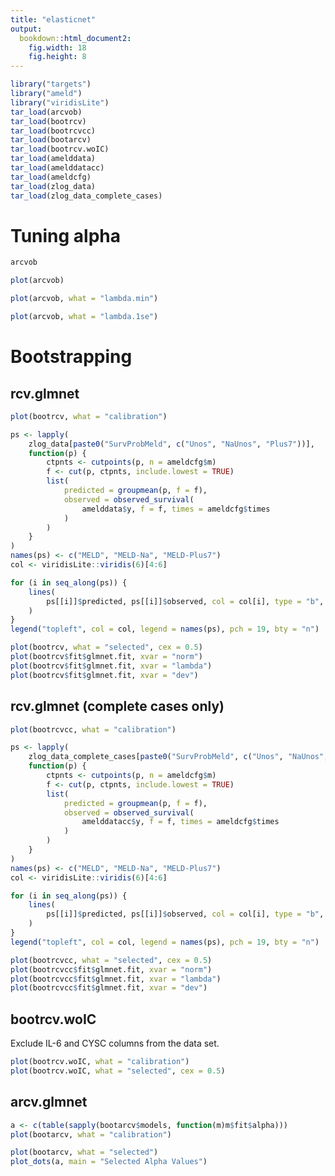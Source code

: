 ```yaml
---
title: "elasticnet"
output:
  bookdown::html_document2:
    fig.width: 18
    fig.height: 8
---
```


```r
library("targets")
library("ameld")
library("viridisLite")
tar_load(arcvob)
tar_load(bootrcv)
tar_load(bootrcvcc)
tar_load(bootarcv)
tar_load(bootrcv.woIC)
tar_load(amelddata)
tar_load(amelddatacc)
tar_load(ameldcfg)
tar_load(zlog_data)
tar_load(zlog_data_complete_cases)
```

# Tuning alpha

```r
arcvob
```

```r
plot(arcvob)
```

```r
plot(arcvob, what = "lambda.min")
```

```r
plot(arcvob, what = "lambda.1se")
```

# Bootstrapping

## rcv.glmnet

```r
plot(bootrcv, what = "calibration")

ps <- lapply(
    zlog_data[paste0("SurvProbMeld", c("Unos", "NaUnos", "Plus7"))],
    function(p) {
        ctpnts <- cutpoints(p, n = ameldcfg$m)
        f <- cut(p, ctpnts, include.lowest = TRUE)
        list(
            predicted = groupmean(p, f = f),
            observed = observed_survival(
                amelddata$y, f = f, times = ameldcfg$times
            )
        )
    }
)
names(ps) <- c("MELD", "MELD-Na", "MELD-Plus7")
col <- viridisLite::viridis(6)[4:6]

for (i in seq_along(ps)) {
    lines(
        ps[[i]]$predicted, ps[[i]]$observed, col = col[i], type = "b", pch = 19
    )
}
legend("topleft", col = col, legend = names(ps), pch = 19, bty = "n")

plot(bootrcv, what = "selected", cex = 0.5)
plot(bootrcv$fit$glmnet.fit, xvar = "norm")
plot(bootrcv$fit$glmnet.fit, xvar = "lambda")
plot(bootrcv$fit$glmnet.fit, xvar = "dev")
```

## rcv.glmnet (complete cases only)

```r
plot(bootrcvcc, what = "calibration")

ps <- lapply(
    zlog_data_complete_cases[paste0("SurvProbMeld", c("Unos", "NaUnos", "Plus7"))],
    function(p) {
        ctpnts <- cutpoints(p, n = ameldcfg$m)
        f <- cut(p, ctpnts, include.lowest = TRUE)
        list(
            predicted = groupmean(p, f = f),
            observed = observed_survival(
                amelddatacc$y, f = f, times = ameldcfg$times
            )
        )
    }
)
names(ps) <- c("MELD", "MELD-Na", "MELD-Plus7")
col <- viridisLite::viridis(6)[4:6]

for (i in seq_along(ps)) {
    lines(
        ps[[i]]$predicted, ps[[i]]$observed, col = col[i], type = "b", pch = 19
    )
}
legend("topleft", col = col, legend = names(ps), pch = 19, bty = "n")

plot(bootrcvcc, what = "selected", cex = 0.5)
plot(bootrcvcc$fit$glmnet.fit, xvar = "norm")
plot(bootrcvcc$fit$glmnet.fit, xvar = "lambda")
plot(bootrcvcc$fit$glmnet.fit, xvar = "dev")
```

## bootrcv.woIC

Exclude IL-6 and CYSC columns from the data set.

```r
plot(bootrcv.woIC, what = "calibration")
plot(bootrcv.woIC, what = "selected", cex = 0.5)
```

## arcv.glmnet

```r
a <- c(table(sapply(bootarcv$models, function(m)m$fit$alpha)))
plot(bootarcv, what = "calibration")
```
```r
plot(bootarcv, what = "selected")
plot_dots(a, main = "Selected Alpha Values")
```
